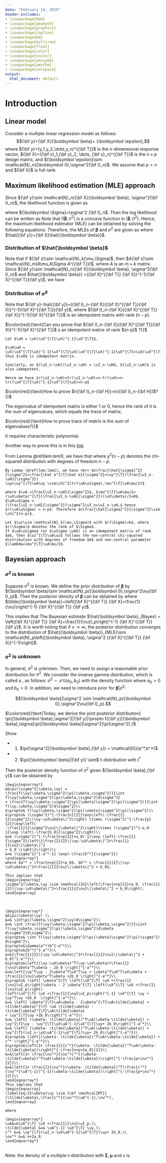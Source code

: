 ```yaml
---
date: "February 14, 2019"
header-includes:
- \usepackage{bbm}
- \usepackage{amsmath}
- \usepackage{graphicx}
- \usepackage{caption}
- \usepackage{bm}
- \usepackage{multirow}
- \usepackage{float}
- \usepackage{color}
- \usepackage{xcolor}
- \usepackage{amssymb}
- \usepackage{amsthm}
- \usepackage{setspace}
output:
  html_document: default
---
```

\newtheorem{lemma}{Lemma}

\newcommand\pr{{\rm pr}}
\newcommand\E{{\rm E}}
\newcommand\V{{\rm Var}}
\newcommand\uA{{\bf A}}
\newcommand\ua{{\bf a}}
\newcommand\uB{{\bf B}}
\newcommand\ub{{\bf b}}
\newcommand\uC{{\bf C}}
\newcommand\uc{{\bf c}}
\newcommand\uD{{\bf D}}
\newcommand\ud{{\bf d}}
\newcommand\ue{{\bf e}}
\newcommand\uE{{\bf E}}
\newcommand\uf{{\bf f}}
\newcommand\uh{{\bf h}}
\newcommand\ug{{\bf g}}
\newcommand\uI{{\bf I}}
\newcommand\uK{{\bf K}}
\newcommand\um{{\bf m}}
\newcommand\uM{{\bf M}}
\newcommand\T{{\bf T}}
\newcommand\bO{{\bf O}}
\newcommand\bP{{\bf P}}
\newcommand\uQ{{\bf Q}}
\newcommand\uU{{\bf U}}
\newcommand\uv{{\bf v}}
\newcommand\uV{{\bf V}}
\newcommand\uS{{\bf S}}
\newcommand\uu{{\bf u}}
\newcommand\uw{{\bf w}}
\newcommand\uW{{\bf W}}
\newcommand\uH{{\bf H}}
\newcommand\uX{{\bf X}}
\newcommand\ux{{\bf x}}
\newcommand\uY{{\bf Y}}
\newcommand\uy{{\bf y}}
\newcommand\uZ{{\bf Z}}
\newcommand\uz{{\bf z}}
\newcommand\0{{\boldsymbol 0}}
\newcommand\1{{\boldsymbol 1}}
\newcommand\ubeta{{\boldsymbol \beta}}
\newcommand\btau{{\boldsymbol \tau}}
\newcommand\bg{{\boldsymbol \gamma}}
\newcommand\ueta{{\boldsymbol \eta}}
\newcommand\bpi{{\boldsymbol \pi}}
\newcommand\uxi{{\boldsymbol \xi}}
\newcommand\utheta{{\boldsymbol \theta}}
\newcommand\umu{{\boldsymbol \mu}}
\newcommand\uepsilon{{\boldsymbol \epsilon}}
\newcommand\bOmega{{\boldsymbol\Omega}}
\newcommand\uSigma{{\boldsymbol \Sigma}}
\newcommand\uPsi{{\boldsymbol \Psi}}
\newcommand\bLam{{\bf \Lambda}}
\newcommand\ualpha{{\boldsymbol \alpha}}
\newcommand\usigma{{\boldsymbol \sigma}}
\newcommand\uphi{{\boldsymbol \phi}}
\newcommand\nbd{{\rm nbd}}
\newcommand\diag{{\rm diag}}

# Introduction {#intro}
## Linear model
Consider a multiple linear regression model as follows:
$$\uy=\uX\ubeta + \uepsilon,$$
where $\uy=(y_1,y_2,\dots,y_n)^{\T}$ is the $n$-dimensional response vector, $\uX=(\ux_1,\ux_2, \dots, \ux_n)^{\T}$ is the $n\times p$ design matrix, and $\uepsilon \sim \mathcal{N}_n(\0,\sigma^2\uI_n)$. We assume that $p<n$ and $\uX$ is full rank. 

## Maximum likelihood estimation (MLE) approach

Since $\uy \sim \mathcal{N}_n(\uX\ubeta, \sigma^2\uI_n)$, the likelihood function is given as
\begin{eqnarray*}
L(\ubeta,\sigma^2)&=&f(\uy|\ubeta,\sigma^2)\\
&= &(2\pi)^{-\frac{n}{2}}\lvert \uSigma \lvert^{-\frac{1}{2}} \exp\left\{-\frac{1}{2}(\uy-\uX\ubeta)^{\T}\uSigma^{-1}(\uy-\uX\ubeta)\right\} ,
\end{eqnarray*}

where $\uSigma=\sigma^2 \uI_n$.
Then the log likelihood can be written as
\begin{eqnarray*}
l(\ubeta,\sigma^2)&=&\log L(\ubeta,\sigma^2)\\
&=&-\frac{n}{2}\log(2\pi) - \frac{n}{2}\log(\sigma^2) - \frac{1}{2\sigma^2}(\uy-\uX\ubeta)^{\T}(\uy-\uX\ubeta).
\end{eqnarray*}
Note that $l(\ubeta,\sigma^2)$ is a concave function in $(\ubeta,\sigma^2)$. Hence, the maximum likelihood estimator (MLE) can be obtained
by solving the following equations:
\begin{eqnarray*}
\frac{\partial l(\ubeta,\sigma^2)}{\partial \ubeta} &=&- \frac{1}{2\sigma^2}(-2\uX^{\T} \uy + 2\uX^{\T} \uX\ubeta)=0;
\\
\frac{\partial l(\ubeta,\sigma^2)}{\partial \sigma^2} &=&-\frac{n}{2}\frac{1}{\sigma^2} + \frac{1}{2}\frac{1}{(\sigma^2)^2}
\mathbf{(\uy-\uX\ubeta)^T(\uy-\uX\ubeta)}=0.
\end{eqnarray*}
Therefore, the MLEs of $\ubeta$ and $\sigma^2$ are given as
\begin{eqnarray*}
\hat{\beta} &=& (\uX^{\T} \uX)^{-1}\uX^{\T} \uy;\\
\hat{\sigma}^2 &=& \frac{(\uy-\uX\hat{\ubeta})^{\T}(\uy-\uX\hat{\ubeta})}{n}=\frac{ \|\uy-\hat{\uy}\|^2}{n},
\end{eqnarray*}
where $\hat{\uy}=\uX\hat{\ubeta}$. 

### Distribution of $\hat\ubeta$

Note that if $\uz\sim \mathcal{N}_k(\mu,\Sigma)$, then $A\uz\sim \mathcal{N}_m(A\mu,A\Sigma A^{\T})$,
where $A$ is an $m\times k$ matrix. Since $\uy \sim \mathcal{N}_n(\uX\ubeta, \sigma^2\uI_n)$ and $\hat{\ubeta} =(\uX^{\T} \uX)^{-1}\uX^{\T}\uy$,
we have
\begin{eqnarray*}
\hat{\ubeta}  &\sim& \mathcal{N}_p\left( (\uX^{\T} \uX)^{-1}\uX^{\T}\uX\ubeta, \sigma^2 (\uX^{\T} \uX)^{-1}\uX^{\T}\uX (\uX^{\T} \uX)^{-1}\right)\\
&=&\mathcal{N}_p\left(\ubeta, \sigma^2 (\uX^{\T} \uX)^{-1}\right).
\end{eqnarray*}

### Distribution of $\hat\sigma^2$

Note that
$\uy-\hat{\uy}=(\uI_n-\uX(\uX^{\T}\uX)^{-1}\uX^{\T})\uy$, where $\uI_n-\uX(\uX^{\T}\uX)^{-1}\uX^{\T}$ is an idempotent matrix with rank $(n-p)$.

$\color{red}{\text{Can you prove that $\uI_n-\uX(\uX^{\T}\uX)^{-1}\uX^{\T}$ s an idempotent matrix of rank $(n-p)$ ?}}$ 

```proof
Let $\uH = \uX(\uX^{\T}\uX)^{-1}\uX^{\T}$.

$\uH\uH = \uX(\uX^{\T}\uX)^{-1}\uX^{\T}\uX(\uX^{\T}\uX)^{-1}\uX^{\T}=\uX(\uX^{\T}\uX)^{-1}\uX^{\T}=\uH$
thus $\uH$ is idempotent matrix. 

Similarly, as $(\uI_n-\uH)(\uI_n-\uH) = \uI_n-\uH$, $(\uI_n-\uH)$ is also idempotent.

Hence we have $r(\uI_n-\uH)=tr(\uI_n-\uH)=n-tr(\uH)=n-tr((\uX^{\T}\uX)^{-1}\uX^{\T}\uX)=n-p$
```

$\color{red}{\text{How to prove $r(\uI_n-\uH)=tr(\uI_n-\uH)$? }}$

The eigenvalue of idempotent matrix is either 1 or 0, hence the rank of it is the sum of eigenvalues, which equals the trace of matrix;

$\color{red}{\text{How to prove trace of matrix is the sum of eigenvalues?}}$

It requires characteristic polynomial. 

Another way to prove this is in this 
[link]("https://math.stackexchange.com/questions/101512/proving-the-trace-of-an-idempotent-matrix-equals-the-rank-of-the-matrix")

From Lemma \@ref(lem:lem1), we have that
\begin{eqnarray}
\label{eq:1} n\frac{\hat{\sigma}^2}{\sigma^2}\sim \chi^2(n-p),
\end{eqnarray}
where $\chi^2(n-p)$ denotes the chi-squared distribution with degrees of freedom $n-p$.  \textcolor{red}{(Can you prove
Eq. (\ref{eq:1})?)}

```proof
By Lemma \@ref(lem:lem1), we have <br> $n\frac{\hat{\sigma}^2}{\sigma^2}=\frac{\hat e^{\T}\hat e}{\sigma^2}=\uy^{\T}(\frac{\uI_n-\uH}{\sigma^2})
\uy=\uy^{\T}\uA\uy \sim\chi^2(tr(\uA\uSigma),\mu^{\T}\uA\mu/2)$

where $\uA =\frac{\uI_n-\uH}{\sigma^2}$, $\mu^{\T}\uA\mu/2=(\uX\ubeta)^{\T}(\frac{\uI_n-\uH}{\sigma^2})(\uX\ubeta)/2=0$. $\uA\uSigma =
(\frac{\uI_n-\uH}{\sigma^2})\sigma^2\uI_n=\uI_n-\uH,$ hence $r(\uA\uSigma) = n-p$. Therefore $n\frac{\hat{\sigma}^2}{\sigma^2}\sim \chi^2(n-p)$.
```
```lemma
Let $\uz\sim \mathcal{N}_k(\mu,\Sigma)$ with $r(\Sigma)=k$, where $r(\Sigma)$ denotes the rank of $\Sigma$.
If $\uA\uSigma$ (or $\uSigma \uA$) is an idempotent matrix of rank $m$, then $\uz^{\T}\uA\uz$ follows the non-central chi-squared distribution with degrees of freedom $m$ and non-central parameter $\lambda=\mu^{\T}\uA\mu/2$.
```

## Bayesian approach

### $\sigma^2$ is known

Suppose $\sigma^2$ is known. We define the prior distribution of $\ubeta$ by
$\ubeta\sim \mathcal{N}_p(\0,\sigma^2\nu\uI_p)$. Then the posterior density of $\ubeta$ can be obtained by
\begin{eqnarray*}
\pi (\ubeta|\uy) &\propto& f(\uy|\ubeta)\pi (\ubeta)   \\
&\propto& \exp\left(-\frac{1}{2\sigma^2}\| \uy-\uX\ubeta\|^2\right)\times \exp\left(-\frac{1}{2\sigma^2\nu}\|\ubeta|^2\right)\\
&=&\exp\left[-\frac{1}{2\sigma^2}\left\{ (\uy-\uX\ubeta)^{\T}(\uy-\uX\ubeta) + \frac{1}{\nu}\ubeta^{\T} \ubeta \right\}\right]\\
&\propto&\exp\left\{-\frac{1}{2\sigma^2}\left( - 2 \ubeta^{\T} \uX^{\T} \uy  + \ubeta^{\T} \uX^{\T} \uX \ubeta + \frac{1}{\nu}\ubeta^\T\ubeta
\right)\right\}\\
&=&\exp\left\{-\frac{1}{2\sigma^2}\left( - 2 \ubeta^{\T} \left(\uX^{\T} \uX +\frac{1}{\nu}I_p\right) \left(\uX^{\T} \uX +\frac{1}{\nu}I_p\right)^{-1}
\uX^{\T} \uy  + \ubeta^{\T} \left(\uX^{\T} \uX +\frac{1}{\nu}I_p\right)\ubeta \right)\right\}\\
&\propto&\exp\left\{-\frac{1}{2\sigma^2}(\ubeta-\tilde{\ubeta})^{\T} \left(\uX^{\T} \uX +\frac{1}{\nu}I_p\right)(\ubeta-\tilde{\ubeta}) \right\}
\end{eqnarray*}
where $\tilde{\ubeta}=\left(\uX^{\T} \uX +\frac{1}{\nu}\right)^{-1} \uX^{\T} \uy$.

This implies that
\begin{eqnarray}
\label{eq:2} \ubeta|\uy \sim \mathcal{N}_p\left(\left(\uX^{\T} \uX +\frac{1}{\nu}I_p\right)^{-1} \uX^{\T} \uy,\sigma^{2} \left(\uX^{\T} \uX
+\frac{1}{\nu}I_p\right)^{-1}\right).
\end{eqnarray}
The Bayesian estimate $\hat\ubeta_{Bayes} = \left(\uX^{\T} \uX +\frac{1}{\nu}I_p\right)^{-1} \uX^{\T} \uy$.
It is worth noting that if $\nu\to \infty$, the posterior distribution converges to the distribution of $\hat{\ubeta}_{MLE}\sim \mathcal{N}_p\left(\ubeta,
\sigma^2 (\uX^{\T} \uX)^{-1}\right)$.

### $\sigma^2$ is unknown

In general, $\sigma^2$ is unknown. Then, we need to assign a reasonable prior distribution for $\sigma^2$. We consider the inverse gamma distribution,
which is called a \emph{conjugate prior}, as follows: $\sigma^2\sim \mathcal{IG}(a_0,b_0)$ with the density function
\begin{eqnarray}
\pi(\sigma^2)=\frac{b_0^{a_0}}{\Gamma(a_0)}(\sigma^2)^{-a_0-1}\exp\left(-\frac{b_0}{\sigma^2}\right),
\end{eqnarray}
where $a_0>0$ and $b_0>0$. In addition, we need to introduce prior for $\ubeta|\sigma^2$:

$$\ubeta|\sigma^2 \sim \mathcal{N}_p(\0,\sigma^2\nu\uI_p).$$


$\color{red}{\text{Today, we derive the joint posterior distribution} \pi(\ubeta,\sigma^2|\uy)\propto f(\uy|\ubeta,\sigma)\pi(\ubeta|\sigma^2)\pi(\sigma^2).}$

Show

- (1) $\pi(\sigma^2|\ubeta,\uy) = \mathcal{IG}(a^*,b^*)$

- (2) $\pi(\ubeta|\uy) \sim$ t-distribution with $t^*$

Then the posterior density function of $\sigma^2$ given $\ubeta,\uy$ can be obtained by
```proof
\begin{eqnarray*}
&&\pi(\sigma^2|\ubeta,\uy) = \frac{f(\uy|\ubeta,\sigma^2)\pi(\ubeta,\sigma^2)}{\int f(\uy|\ubeta,\sigma^2)\pi(\ubeta,\sigma^2)d\sigma^2}
= \frac{f(\uy|\ubeta,\sigma^2)\pi(\ubeta|\sigma^2)\pi(\sigma^2)}{\int f(\uy,\ubeta,\sigma^2)d\sigma^2}\\
&\propto& f(\uy|\ubeta,\sigma^2)\pi(\ubeta|\sigma^2)\pi(\sigma^2)\\
&\propto& (\sigma^2)^{-\frac{n}{2}}\exp\left(-\frac{1}{2\sigma^2}\|\uy-\uX\ubeta\|^2\right) \times (\sigma^2)^{-\frac{p}{2}}\exp\left(
-\frac{1}{2\sigma^2\nu}\|\ubeta\|^2\right)\times (\sigma^2)^{-a_0-1}\exp \left(-\frac{b_0}{\sigma^2}\right)\\
&=& (\sigma^2)^{-(\frac{n+p}{2}+a_0)-1}\exp \left[-\frac{1}{\sigma^2}\left\{\frac{1}{2}\|\uy-\uX\ubeta\|^2+\frac{1}{2\nu}\|\ubeta\|^2
+ b_0 \right\}\right]\\
&=& (\sigma^2)^{-a^*-1} \exp(-\frac{b^*}{\sigma^2})
\end{eqnarray*}
where $a^* = \frac{n+p}{2}+a_0$, $b^* = \frac{1}{2}\|\uy-\uX\ubeta\|^2+\frac{1}{2\nu}\|\ubeta\|^2 + b_0$.

This implies that
\begin{eqnarray}
\sigma^2|\ubeta,\uy \sim \mathcal{IG}\left(\frac{n+p}{2}+a_0, \frac{1}{2}\|\uy-\uX\ubeta\|^2+\frac{1}{2\nu}\|\ubeta\|^2 + b_0\right).
\end{eqnarray}
```
<br>

```proof
\begin{eqnarray*}
&&\pi(\ubeta|\uy) \\
&=& \int\pi(\ubeta,\sigma^2|\uy)d\sigma^2\\
&=& \int \frac{f(\uy|\ubeta,\sigma^2)\pi(\ubeta,\sigma^2)}{\iint f(\uy|\ubeta,\sigma^2)\pi(\ubeta,\sigma^2)d\ubeta d\sigma^2}d\sigma^2\\
&\propto& \int f(\uy|\ubeta,\sigma^2)\pi(\ubeta|\sigma^2)\pi(\sigma^2) d\sigma^2\\
&\propto&\Gamma(a^*)b^{-a^*}\\
&\propto&{b^*}^{-a^*}\\
&=&[\frac{1}{2}\|\uy-\uX\ubeta\|^2+\frac{1}{2\nu}\|\ubeta\|^2 + b_0]^{-a^*}\\
&\propto&\left[(\uy-\uX\ubeta)^T(\uy-\uX\ubeta)+\frac{1}{\nu}\ubeta^T\ubeta - 2b_0 \right]^{-a^*}\\
&=&\left[\uy^T\uy - 2\ubeta^T\uX^T\uy + \ubeta^T\uX^T\uX\ubeta + \frac{1}{\nu}\ubeta^T\ubeta +2b_0 \right]^{-a^*}\\
&\propto& \left[ \ubeta^{\T} \left(\uX^{\T} \uX +\frac{1}{\nu}\uI_p\right)\ubeta - 2 \ubeta^{\T} \left(\uX^{\T} \uX +\frac{1}{\nu}\uI_p\right)
\left(\uX^{\T} \uX +\frac{1}{\nu}\uI_p\right)^{-1} \uX^{\T} \uy + \uy^T\uy +2b_0  \right]^{-a^*}\\
&=& \left[ \ubeta^{\T}\uA\ubeta - 2\ubeta^{\T}\uA\tilde{\ubeta} + \tilde{\ubeta}^{\T} \uA \tilde{\ubeta} - \tilde{\ubeta}^{\T}\uA\tilde{\ubeta}
+ \uy^{\T}\uy +2b_0\right]^{-a^*}\\
&=& \left[ (\ubeta- \tilde{\ubeta})^T\uA(\ubeta-\tilde{\ubeta}) + \uy^{\T}\uy - \uy^{\T}\uX\uA^{-1}\uX^{\T}\uy+ 2b_0\right]^{-a^*}\\
&=& \left[ (\ubeta- \tilde{\ubeta})^T\uA(\ubeta-\tilde{\ubeta}) + \uy^{\T}(\uI_n-\uX\uA^{-1}\uX^{\T})\uy+ 2b_0\right]^{-a^*}\\
&\propto& \left[(\ubeta- \tilde{\ubeta})^T\uA(\ubeta-\tilde{\ubeta}) + c^* \right]^{-a^*}\\
&\propto&\left[1+ \frac{1}{c^*}(\ubeta- \tilde{\ubeta})^T\uA(\ubeta-\tilde{\ubeta})\right]^{-\frac{n+p+2a_0}{2}}\\
&=&\left[1+ \frac{\nu^*}{\nu^*c^*}(\ubeta- \tilde{\ubeta})^T\uA(\ubeta-\tilde{\ubeta})\right]^{-\frac{p+\nu^*}{2}}\\
&=&\left[1+ \frac{1}{\nu^*}(\ubeta- \tilde{\ubeta})^T(\frac{c^*}{\nu^*}\uA^{-1})^{-1}(\ubeta-\tilde{\ubeta})\right]^{-\frac{p+\nu^*}{2}}\\
\end{eqnarray*}
This implies that
\begin{eqnarray}
\label{eq:3}\ubeta|\uy \sim {\bf \mathcal{MT}}(\tilde{\ubeta},\frac{c^*}{\nu^*}\uA^{-1},\nu^*),
\end{eqnarray}

where 

\begin{eqnarray*}
\uA&=&\uX^{\T} \uX +\frac{1}{\nu}\uI_p,\\
\tilde{\ubeta} &=& \uA^{-1} \uX^{\T} \uy,\\
c^* &=& \uy^{\T}(\uI_n-\uX\uA^{-1}\uX^{\T})\uy+ 2b_0,\\
\nu^* &=& n+2a_0.
\end{eqnarray*}
```
<br>
Note: the density of a multiple t-distribution with $\uSigma,\umu$ and $\nu$ is
\begin{eqnarray*}
\frac{\Gamma[(\nu+p)/2]}{\Gamma(\nu/2)\nu^{p/2}\pi^{p/2}|\uSigma|^{1/2}}\left[1+\frac{1}{\nu}(\uX - \umu)^{\T}
\Sigma^{-1}(\uX-\umu)\right]^{-(\nu+p)/2}.
\end{eqnarray*}